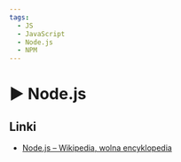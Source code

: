```yaml
---
tags:
  - JS
  - JavaScript
  - Node.js
  - NPM
---
```



# ▶️ Node.js

<VimeoPlayer videoId="754020224" />

## Linki

- [Node.js – Wikipedia, wolna encyklopedia](https://pl.wikipedia.org/wiki/Node.js)
